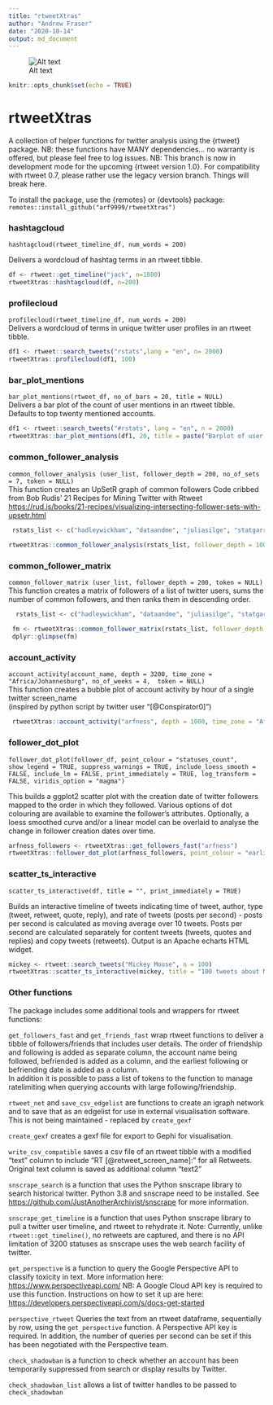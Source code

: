 ```yaml
---
title: "rtweetXtras"
author: "Andrew Fraser"
date: "2020-10-14"
output: md_document
---
```


![Alt text](rtweetXtrashex.png)

```r
knitr::opts_chunk$set(echo = TRUE)
```

# rtweetXtras

A collection of helper functions for twitter analysis using the {rtweet} package. NB: these functions have MANY dependencies... no warranty is offered, but please feel free to log issues.
NB: This branch is now in development mode for the upcoming {rtweet version 1.0}. For compatibility with rtweet 0.7, please rather use the legacy version branch. Things will break here.

To install the package, use the {remotes} or {devtools} package: `remotes::install_github("arf9999/rtweetXtras")`

### hashtagcloud

`hashtagcloud(rtweet_timeline_df, num_words = 200)`

Delivers a wordcloud of hashtag terms in an rtweet tibble.

```r
df <- rtweet::get_timeline("jack", n=1000)
rtweetXtras::hashtagcloud(df, n=200)
```

### profilecloud

`profilecloud(rtweet_timeline_df, num_words = 200)`\
Delivers a wordcloud of terms in unique twitter user profiles in an rtweet tibble.

```r
df1 <- rtweet::search_tweets("rstats",lang = "en", n= 2000)
rtweetXtras::profilecloud(df1, 100)
```

### bar\_plot\_mentions

`bar_plot_mentions(rtweet_df, no_of_bars = 20, title = NULL)`\
Delivers a bar plot of the count of user mentions in an rtweet tibble. Defaults to top twenty mentioned accounts.

```r
df1 <- rtweet::search_tweets("#rstats", lang = "en", n = 2000)
rtweetXtras::bar_plot_mentions(df1, 20, title = paste("Barplot of user mentions in twitter search for \"#rstats\"", Sys.Date()))
```

### common\_follower\_analysis

`common_follower_analysis (user_list, follower_depth = 200, no_of_sets = 7, token = NULL)`\
This function creates an UpSetR graph of common followers Code cribbed from Bob Rudis' 21 Recipes for Mining Twitter with Rtweet <https://rud.is/books/21-recipes/visualizing-intersecting-follower-sets-with-upsetr.html>

```r
 rstats_list <- c("hadleywickham", "dataandme", "juliasilge", "statgarrett","thomasp85")
 
rtweetXtras::common_follower_analysis(rstats_list, follower_depth = 1000, no_of_sets = 5, token = NULL)
```

### common\_follower\_matrix

`common_follower_matrix (user_list, follower_depth = 200, token = NULL)`\
This function creates a matrix of followers of a list of twitter users, sums the number of common followers, and then ranks them in descending order.

```r
  rstats_list <- c("hadleywickham", "dataandme", "juliasilge", "statgarrett","thomasp85")

 fm <- rtweetXtras::common_follower_matrix(rstats_list, follower_depth = 200, token = NULL)
 dplyr::glimpse(fm)
```

### account\_activity

`account_activity(account_name, depth = 3200, time_zone = "Africa/Johannesburg", no_of_weeks = 4,  token = NULL)`\
This function creates a bubble plot of account activity by hour of a single twitter screen\_name\
(inspired by python script by twitter user "[@Conspirator0]")

```r
 rtweetXtras::account_activity("arfness", depth = 1000, time_zone = "Africa/Johannesburg", no_of_weeks = 5, token = NULL)
```

### follower\_dot\_plot

`follower_dot_plot(follower_df, point_colour = "statuses_count", show_legend = TRUE, suppress_warnings = TRUE, include_loess_smooth = FALSE, include_lm = FALSE, print_immediately = TRUE, log_transform = FALSE, viridis_option = "magma")`

This builds a ggplot2 scatter plot with the creation date of twitter followers mapped to the order in which they followed. Various options of dot colouring are available to examine the follower's attributes. Optionally, a loess smoothed curve and/or a linear model can be overlaid to analyse the change in follower creation dates over time.

```r
arfness_followers <- rtweetXtras::get_followers_fast("arfness")
rtweetXtras::follower_dot_plot(arfness_followers, point_colour = "earliest_follow")
```

### scatter\_ts\_interactive

`scatter_ts_interactive(df, title = "", print_immediately = TRUE)`

Builds an interactive timeline of tweets indicating time of tweet, author, type (tweet, retweet, quote, reply), and rate of tweets (posts per second) - posts per second is calculated as moving average over 10 tweets. Posts per second are calculated separately for content tweets (tweets, quotes and replies) and copy tweets (retweets). Output is an Apache echarts HTML widget.

```r

mickey <- rtweet::search_tweets("Mickey Mouse", n = 100)
rtweetXtras::scatter_ts_interactive(mickey, title = "100 tweets about Mickey Mouse")
```

### Other functions

The package includes some additional tools and wrappers for rtweet functions:

`get_followers_fast` and `get_friends_fast` wrap rtweet functions to deliver a tibble of followers/friends that includes user details. The order of friendship and following is added as separate column, the account name being followed, befriended is added as a column, and the earliest following or befriending date is added as a column.\
In addition it is possible to pass a list of tokens to the function to manage ratelimiting when querying accounts with large following/friendship.

`rtweet_net` and `save_csv_edgelist` are functions to create an igraph network and to save that as an edgelist for use in external visualisation software. This is not being maintained - replaced by `create_gexf`

`create_gexf` creates a gexf file for export to Gephi for visualisation.

`write_csv_compatible` saves a csv file of an rtweet tibble with a modified "text" column to include "RT [@retweet_screen_name]: " for all Retweets. Original text column is saved as additional column "text2"

`snscrape_search` is a function that uses the Python snscrape library to search historical twitter. Python 3.8 and snscrape need to be installed. See <https://github.com/JustAnotherArchivist/snscrape> for more information.

`snscrape_get_timeline` is a function that uses Python snscrape library to pull a twitter user timeline, and rtweet to rehydrate it. Note: Currently, unlike `rtweet::get_timeline()`, no retweets are captured, and there is no API limitation of 3200 statuses as snscrape uses the web search facility of twitter.

`get_perspective` is a function to query the Google Perspective API to classify toxicity in text.  More information here: <https://www.perspectiveapi.com/> NB: A Google Cloud API key is required to use this function. Instructions on how to set it up are here: <https://developers.perspectiveapi.com/s/docs-get-started>

`perspective_rtweet` Queries the text from an rtweet dataframe, sequentially by row, using the `get_perspective` function. A Perspective API key is required. In addition, the number of queries per second can be set if this has been negotiated with the Perspective team.  

`check_shadowban` is a function to check whether an account has been temporarily suppressed from search or display results by Twitter.

`check_shadowban_list` allows a list of twitter handles to be passed to `check_shadowban`
